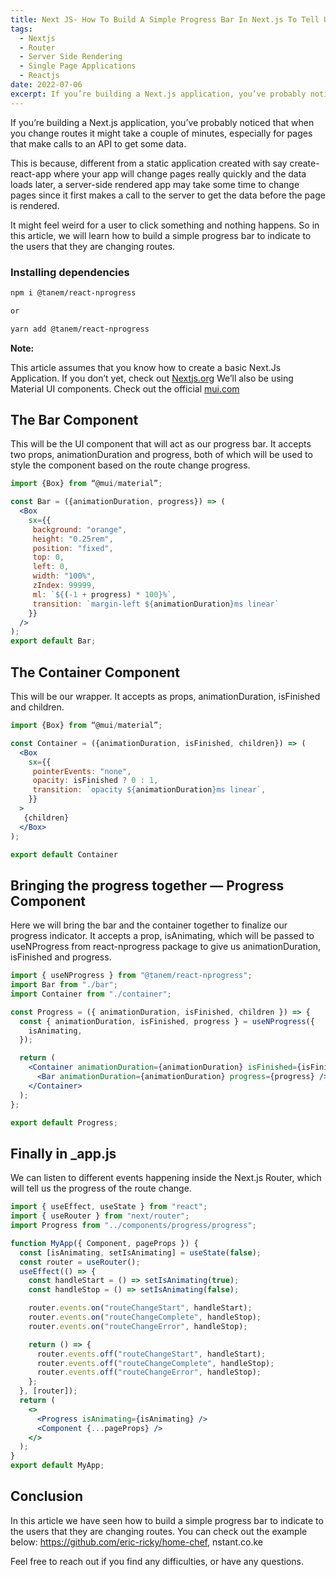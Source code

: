 ```yaml
---
title: Next JS- How To Build A Simple Progress Bar In Next.js To Tell Users That They Are Changing Routes
tags:
  - Nextjs
  - Router
  - Server Side Rendering
  - Single Page Applications
  - Reactjs
date: 2022-07-06
excerpt: If you’re building a Next.js application, you’ve probably noticed that when you change routes it might take a couple of minutes, especially for pages that make calls to an API to get some data.
---
```


If you’re building a Next.js application, you’ve probably noticed that when you change routes it might take a couple of minutes, especially for pages that make calls to an API to get some data.

This is because, different from a static application created with say create-react-app where your app will change pages really quickly and the data loads later, a server-side rendered app may take some time to change pages since it first makes a call to the server to get the data before the page is rendered.

It might feel weird for a user to click something and nothing happens. So in this article, we will learn how to build a simple progress bar to indicate to the users that they are changing routes.

### Installing dependencies

```bash
npm i @tanem/react-nprogress

or

yarn add @tanem/react-nprogress
```

**Note:**

This article assumes that you know how to create a basic Next.Js Application. If you don’t yet, check out [Nextjs.org](https://nextjs.org)
We’ll also be using Material UI components. Check out the official [mui.com](https://mui.com)

## The Bar Component

This will be the UI component that will act as our progress bar. It accepts two props, animationDuration and progress, both of which will be used to style the component based on the route change progress.

```jsx
import {Box} from “@mui/material”;

const Bar = ({animationDuration, progress}) => (
  <Box
    sx={{
     background: "orange",
     height: "0.25rem",
     position: "fixed",
     top: 0,
     left: 0,
     width: "100%",
     zIndex: 99999,
     ml: `${(-1 + progress) * 100}%`,
     transition: `margin-left ${animationDuration}ms linear`
    }}
  />
);
export default Bar;
```

## The Container Component

This will be our wrapper. It accepts as props, animationDuration, isFinished and children.

```jsx
import {Box} from “@mui/material”;

const Container = ({animationDuration, isFinished, children}) => (
  <Box
    sx={{
     pointerEvents: "none",
     opacity: isFinished ? 0 : 1,
     transition: `opacity ${animationDuration}ms linear`,
    }}
  >
   {children}
  </Box>
);

export default Container
```

## Bringing the progress together — Progress Component

Here we will bring the bar and the container together to finalize our progress indicator. It accepts a prop, isAnimating, which will be passed to useNProgress from react-nprogress package to give us animationDuration, isFinished and progress.

```jsx
import { useNProgress } from "@tanem/react-nprogress";
import Bar from "./bar";
import Container from "./container";

const Progress = ({ animationDuration, isFinished, children }) => {
  const { animationDuration, isFinished, progress } = useNProgress({
    isAnimating,
  });

  return (
    <Container animationDuration={animationDuration} isFinished={isFinished}>
      <Bar animationDuration={animationDuration} progress={progress} />
    </Container>
  );
};

export default Progress;
```

## Finally in \_app.js

We can listen to different events happening inside the Next.js Router, which will tell us the progress of the route change.

```jsx
import { useEffect, useState } from "react";
import { useRouter } from "next/router";
import Progress from "../components/progress/progress";

function MyApp({ Component, pageProps }) {
  const [isAnimating, setIsAnimating] = useState(false);
  const router = useRouter();
  useEffect(() => {
    const handleStart = () => setIsAnimating(true);
    const handleStop = () => setIsAnimating(false);

    router.events.on("routeChangeStart", handleStart);
    router.events.on("routeChangeComplete", handleStop);
    router.events.on("routeChangeError", handleStop);

    return () => {
      router.events.off("routeChangeStart", handleStart);
      router.events.off("routeChangeComplete", handleStop);
      router.events.off("routeChangeError", handleStop);
    };
  }, [router]);
  return (
    <>
      <Progress isAnimating={isAnimating} />
      <Component {...pageProps} />
    </>
  );
}
export default MyApp;
```

## Conclusion

In this article we have seen how to build a simple progress bar to indicate to the users that they are changing routes. You can check out the example below: https://github.com/eric-ricky/home-chef, nstant.co.ke

Feel free to reach out if you find any difficulties, or have any questions.

